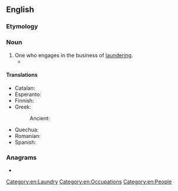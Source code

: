 ==English==

===Etymology===
{{suffix|en|launder|er|id2=agent noun}}

===Noun===
{{en-noun}}

# One who engages in the business of [[laundering]].
#* {{quote-journal|en|year=1941|month=September|author=Charles E. Lee|title=Sheltering in London Tube Stations|journal=Railway Magazine|page=389|text=[...] the Westminster City Council has arranged with a large firm of '''launderers''' to wash blankets, sheets, pillow cases, and counterpanes, at low standard prices, and to return them the same day.}}  

====Translations====
{{trans-top|one who engages in the business of laundering}}
* Catalan: {{t|ca|blanquejador|m}}
* Esperanto: {{t|eo|lavisto}}
* Finnish: {{t+|fi|pyykinpesijä}}
* Greek:
*: Ancient: {{t|grc|πλύντης|m}}
{{trans-mid}}
* Quechua: {{t|qu|t'aqsaq}}
* Romanian: {{t+|ro|spălător|m}}
* Spanish: {{t|es|blanqueador|m}}
{{trans-bottom}}

===Anagrams===
* {{anagrams|en|a=adeelnrru|relaunder}}

[[Category:en:Laundry]]
[[Category:en:Occupations]]
[[Category:en:People]]